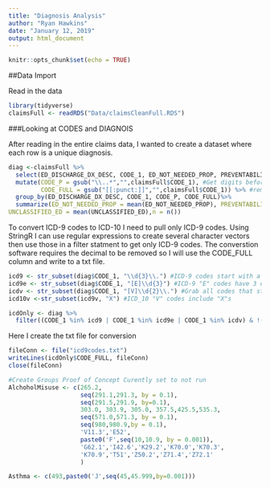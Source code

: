```yaml
---
title: "Diagnosis Analysis"
author: "Ryan Hawkins"
date: "January 12, 2019"
output: html_document
---
```


```r
knitr::opts_chunk$set(echo = TRUE)
```

##Data Import

Read in the data

```r
library(tidyverse)
claimsFull <- readRDS("Data/claimsCleanFull.RDS")
```

###Looking at CODES and DIAGNOIS

After reading in the entire claims data, I wanted to create a dataset where each row is a unique diagnosis.

```r
diag <-claimsFull %>% 
  select(ED_DISCHARGE_DX_DESC, CODE_1, ED_NOT_NEEDED_PROP, PREVENTABILITY,UNCLASSIFIED_ED) %>% 
  mutate(CODE_P = gsub("\\..*","",claimsFull$CODE_1), #Get digits before decimal
         CODE_FULL = gsub("[[:punct:]]","",claimsFull$CODE_1)) %>% #remove decimal but keep all digits
  group_by(ED_DISCHARGE_DX_DESC, CODE_1, CODE_P, CODE_FULL)%>%
  summarize(ED_NOT_NEEDED_PROP = mean(ED_NOT_NEEDED_PROP), PREVENTABILITY = mean(PREVENTABILITY), 
UNCLASSIFIED_ED = mean(UNCLASSIFIED_ED),n = n())
```

To convert ICD-9 codes to ICD-10 I need to pull only ICD-9 codes.  Using StringR I can use regular expressions to create several character vectors then use those in a filter statment to get only ICD-9 codes.  The converstion software requires the decimal to be removed so I will use the CODE_FULL column and write to a txt file.

```r
icd9 <- str_subset(diag$CODE_1, "\\d{3}\\.") #ICD-9 codes start with a number or a E or a V
icd9e <- str_subset(diag$CODE_1, "[E]\\d{3}") #ICD-9 "E" codes have 3 digits before decimal
icdv <- str_subset(diag$CODE_1, "[V]\\d{2}\\.") #Grab all codes that start with V
icd10v <-str_subset(icd9v, "X") #ICD_10 "V" codes include "X"s

icdOnly <- diag %>% 
  filter((CODE_1 %in% icd9 | CODE_1 %in% icd9e | CODE_1 %in% icdv) & !(CODE_1 %in% icd10v))


```

Here I create the txt file for conversion

```r
fileConn <- file("icd9codes.txt")
writeLines(icdOnly$CODE_FULL, fileConn)
close(fileConn)
```


```r
#Create Groups Proof of Concept Curently set to not run
AlchoholMisuse <- c(265.2,
                    seq(291.1,291.3, by = 0.1),
                    seq(291.5,291.9, by=0.1),
                    303.0, 303.9, 305.0, 357.5,425.5,535.3,
                    seq(571.0,571.3, by = 0.1),
                    seq(980,980.9,by = 0.1),
                    'V11.3','E52',
                    paste0('F',seq(10,10.9, by = 0.001)),
                    'G62.1','I42.6','K29.2','K70.0','K70.3',
                    'K70.9','T51','Z50.2','Z71.4','Z72.1'
                    )

Asthma <- c(493,paste0('J',seq(45,45.999,by=0.001)))
```

